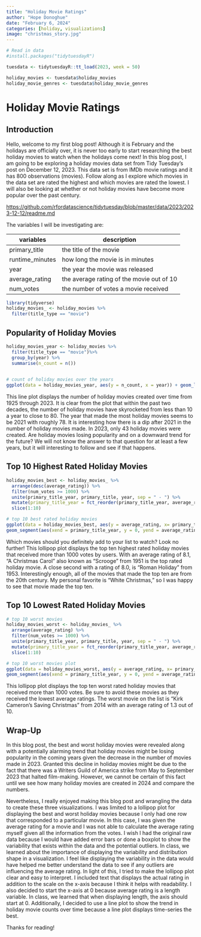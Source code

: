 ```yaml
---
title: "Holiday Movie Ratings"
author: "Hope Donoghue"
date: "February 6, 2024"
categories: [holiday, visualizations]
image: "christmas_story.jpg"
---
```


```r
# Read in data
#install.packages("tidytuesdayR")
```

```r
tuesdata <- tidytuesdayR::tt_load(2023, week = 50)

holiday_movies <- tuesdata$holiday_movies
holiday_movie_genres <- tuesdata$holiday_movie_genres
```
# Holiday Movie Ratings


## Introduction 

Hello, welcome to my first blog post! Although it is February and the holidays are officially over, it is never too early to start researching the best holiday movies to watch when the holidays come next! In this blog post, I am going to be exploring a holiday movies data set from Tidy Tuesday's post on December 12, 2023. This data set is from IMDb movie ratings and it has 800 observations (movies). Follow along as I explore which movies in the data set are rated the highest and which movies are rated the lowest. I will also be looking at whether or not holiday movies have become more popular over the past century. 

<https://github.com/rfordatascience/tidytuesday/blob/master/data/2023/2023-12-12/readme.md>

The variables I will be investigating are: 

| variables | description 
|-----------|-----------|
|primary_title  |  the title of the movie  |
|runtime_minutes |  how long the movie is in minutes |  
| year | the year the movie was released |
|average_rating |  the average rating of the movie out of 10 |  
|num_votes |  the number of votes a movie received |

```r
library(tidyverse)
holiday_movies_ <- holiday_movies %>%
  filter(title_type == "movie")
```

## Popularity of Holiday Movies

```r
holiday_movies_year <- holiday_movies %>%
  filter(title_type == "movie")%>%
  group_by(year) %>%
  summarise(n_count = n())
  
```

```r
# count of holiday movies over the years
ggplot(data = holiday_movies_year, aes(y = n_count, x = year)) + geom_line() + theme_minimal() + scale_x_continuous(breaks = seq(1925, 2025, by = 10)) + labs(x = "Year", y = "Count of Movies", title = "Count of Holiday Movies from 1925-2023") +  theme(plot.title = element_text(face = "bold"))
```

This line plot displays the number of holiday movies created over time from 1925 through 2023. It is clear from the plot that within the past two decades, the number of holiday movies have skyrocketed from less than 10 a year to close to 80. The year that made the most holiday movies seems to be 2021 with roughly 78. It is interesting how there is a dip after 2021 in the number of holiday movies made. In 2023, only 43 holiday movies were created. Are holiday movies losing popularity and on a downward trend for the future? We will not know the answer to that question for at least a few years, but it will interesting to follow and see if that happens. 


## Top 10 Highest Rated Holiday Movies
```r
holiday_movies_best <- holiday_movies_ %>%
  arrange(desc(average_rating)) %>%
  filter(num_votes >= 1000) %>%
  unite(primary_title_year, primary_title, year, sep = " - ") %>%
  mutate(primary_title_year = fct_reorder(primary_title_year, average_rating)) %>%
  slice(1:10)
```

```r
# top 10 best rated holiday movies
ggplot(data = holiday_movies_best, aes(y = average_rating, x= primary_title_year)) + 
geom_segment(aes(xend = primary_title_year, y = 0, yend = average_rating), color = "red", size = 1.5) + coord_flip() + geom_point(color = "#249932", size = 3.5) + geom_text(data = holiday_movies_best, aes(label = average_rating), position = position_dodge(width = 1), vjust =  -1, size = 3.5) + theme_minimal() + labs(y = "Average Rating", x= "Movie", title = "Top 10 Highest Rated Holiday Movies") + theme(plot.title = element_text(face = "bold"))
```

Which movies should you definitely add to your list to watch? Look no further! This lollipop plot displays the top ten highest rated holiday movies that received more than 1000 votes by users. With an average rating of 8.1, "A Christmas Carol" also known as "Scrooge" from 1951 is the top rated holiday movie. A close second with a rating of 8.0, is "Roman Holiday" from 1953. Interestingly enough, all of the movies that made the top ten are from the 20th century. My personal favorite is "White Christmas," so I was happy to see that movie made the top ten. 


## Top 10 Lowest Rated Holiday Movies
```r
# top 10 worst movies
holiday_movies_worst <- holiday_movies_ %>%
  arrange(average_rating) %>%
  filter(num_votes >= 1000) %>%
  unite(primary_title_year, primary_title, year, sep = " - ") %>%
  mutate(primary_title_year = fct_reorder(primary_title_year, average_rating)) %>%
  slice(1:10) 
```


```r
# top 10 worst movies plot
ggplot(data = holiday_movies_worst, aes(y = average_rating, x= primary_title_year)) + 
geom_segment(aes(xend = primary_title_year, y = 0, yend = average_rating), color = "red", size = 1.5) + coord_flip() + geom_point(color = "#249932", size = 3.5) + geom_text(data = holiday_movies_worst, aes(label = average_rating), position = position_dodge(width = 1), vjust =  -1, size = 3.5) + theme_minimal() + labs(y = "Average Rating", x = "Movie", title = "Top 10 Lowest Rated Holiday Movies") + theme(plot.title = element_text(face = "bold"))
```

This lollipop plot displays the top ten worst rated holiday movies that received more than 1000 votes. Be sure to avoid these movies as they received the lowest average ratings. The worst movie on the list is "Kirk Cameron's Saving Christmas" from 2014 with an average rating of 1.3 out of 10.

## Wrap-Up

In this blog post, the best and worst holiday movies were revealed along with a potentially alarming trend that holiday movies might be losing popularity in the coming years given the decrease in the number of movies made in 2023. Granted this decline in holiday movies might be due to the fact that there was a Writers Guild of America strike from May to September 2023 that halted film-making. However, we cannot be certain of this fact until we see how many holiday movies are created in 2024 and compare the numbers.  


Nevertheless, I really enjoyed making this blog post and wrangling the data to create these three visualizations. I was limited to a lollipop plot for displaying the best and worst holiday movies because I only had one row that corresponded to a particular movie. In this case, I was given the average rating for a movie and I was not able to calculate the average rating myself given all the information from the votes. I wish I had the original raw data because I would have added error bars or done a boxplot to show the variability that exists within the data and the potential outliers. In class, we learned about the importance of displaying the variability and distribution shape in a visualization. I feel like displaying the variability in the data would have helped me better understand the data to see if any outliers are influencing the average rating. In light of this, I tried to make the lollipop plot clear and easy to interpret. I included text that displays the actual rating in addition to the scale on the x-axis because I think it helps with readability. I also decided to start the x-axis at 0 because average rating is a length variable. In class, we learned that when displaying length, the axis should start at 0. Additionally, I decided to use a line plot to show the trend in holiday movie counts over time because a line plot displays time-series the best.

Thanks for reading!

